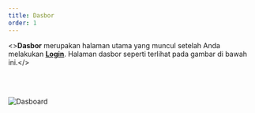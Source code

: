 ```yaml
---
title: Dasbor
order: 1
---
```


<><b>Dasbor</b> merupakan halaman utama yang muncul setelah Anda melakukan [<b>Login</b>](https://dqa.sch.id/login). Halaman dasbor seperti terlihat pada gambar di bawah ini.</>

<br/><br/>

![Dasboard](./dashboard.png)
